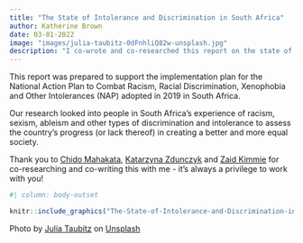 ```yaml
---
title: "The State of Intolerance and Discrimination in South Africa"
author: Katherine Brown
date: 03-01-2022
image: "images/julia-taubitz-0dFnhliQ82w-unsplash.jpg"
description: "I co-wrote and co-researched this report on the state of intolerance and discrimination for the South African Department of Justice through the Foundation for Human Rights."
---
```


This report was prepared to support the implementation plan for the National Action Plan to Combat Racism, Racial Discrimination, Xenophobia and Other Intolerances (NAP) adopted in 2019 in South Africa.

Our research looked into people in South Africa's experience of racism, sexism, ableism and other types of discrimination and intolerance to assess the country's progress (or lack thereof) in creating a better and more equal society.

Thank you to [Chido Mahakata](https://www.linkedin.com/in/ACoAAB0S2k4BtVquK7SaXf_FDo1CzsZfs9dyklc?lipi=urn%3Ali%3Apage%3Ad_flagship3_detail_base%3BHSPkQuMfQfONaWcqZY0sZw%3D%3D), [Katarzyna Zdunczyk](https://www.linkedin.com/in/ACoAABn0qF8BiSCXgxrG8Sk0ufoECHPD6QpwalE?lipi=urn%3Ali%3Apage%3Ad_flagship3_detail_base%3BHSPkQuMfQfONaWcqZY0sZw%3D%3D) and [Zaid Kimmie](https://www.linkedin.com/in/ACoAAA9WgtcB2vVc4ogP55j3qxKGZFPJSg_lvuU?lipi=urn%3Ali%3Apage%3Ad_flagship3_detail_base%3BHSPkQuMfQfONaWcqZY0sZw%3D%3D) for co-researching and co-writing this with me - it's always a privilege to work with you!

```r
#| column: body-outset

knitr::include_graphics("The-State-of-Intolerance-and-Discrimination-in-South-Africa-2017-2019-v5-2.pdf")
```


[Photo by <a href="https://unsplash.com/@schwarzeweissheitenfotografie?utm_source=unsplash&utm_medium=referral&utm_content=creditCopyText">Julia Taubitz</a> on <a href="https://unsplash.com/s/photos/inequality?utm_source=unsplash&utm_medium=referral&utm_content=creditCopyText">Unsplash</a>]{.aside}
  